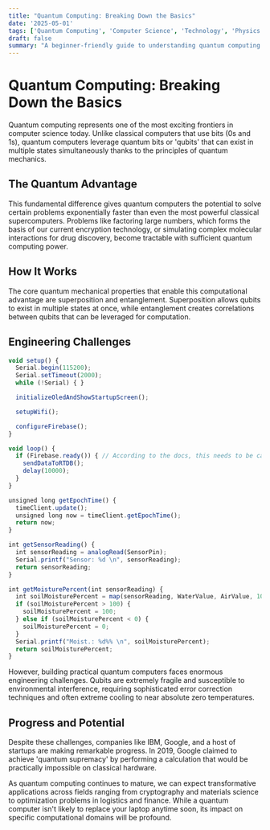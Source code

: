 ```yaml
---
title: "Quantum Computing: Breaking Down the Basics"
date: '2025-05-01'
tags: ['Quantum Computing', 'Computer Science', 'Technology', 'Physics']
draft: false
summary: "A beginner-friendly guide to understanding quantum computing and its potential impact on computational problems previously thought unsolvable."
---
```


# Quantum Computing: Breaking Down the Basics

Quantum computing represents one of the most exciting frontiers in computer science today. Unlike classical computers that use bits (0s and 1s), quantum computers leverage quantum bits or 'qubits' that can exist in multiple states simultaneously thanks to the principles of quantum mechanics.

## The Quantum Advantage

This fundamental difference gives quantum computers the potential to solve certain problems exponentially faster than even the most powerful classical supercomputers. Problems like factoring large numbers, which forms the basis of our current encryption technology, or simulating complex molecular interactions for drug discovery, become tractable with sufficient quantum computing power.

## How It Works

The core quantum mechanical properties that enable this computational advantage are superposition and entanglement. Superposition allows qubits to exist in multiple states at once, while entanglement creates correlations between qubits that can be leveraged for computation.

## Engineering Challenges

```js
void setup() {
  Serial.begin(115200);
  Serial.setTimeout(2000);
  while (!Serial) { }

  initializeOledAndShowStartupScreen();

  setupWifi();

  configureFirebase();
}

void loop() {
  if (Firebase.ready()) { // According to the docs, this needs to be called repeatedly to handle autentication
    sendDataToRTDB();
    delay(10000);
  }
}

unsigned long getEpochTime() {
  timeClient.update();
  unsigned long now = timeClient.getEpochTime(); 
  return now;
}

int getSensorReading() {
  int sensorReading = analogRead(SensorPin);
  Serial.printf("Sensor: %d \n", sensorReading);
  return sensorReading;
}

int getMoisturePercent(int sensorReading) {
  int soilMoisturePercent = map(sensorReading, WaterValue, AirValue, 100, 0);
  if (soilMoisturePercent > 100) {
    soilMoisturePercent = 100;
  } else if (soilMoisturePercent < 0) {
    soilMoisturePercent = 0;
  }
  Serial.printf("Moist.: %d%% \n", soilMoisturePercent);
  return soilMoisturePercent;
}
```

However, building practical quantum computers faces enormous engineering challenges. Qubits are extremely fragile and susceptible to environmental interference, requiring sophisticated error correction techniques and often extreme cooling to near absolute zero temperatures.

## Progress and Potential

Despite these challenges, companies like IBM, Google, and a host of startups are making remarkable progress. In 2019, Google claimed to achieve 'quantum supremacy' by performing a calculation that would be practically impossible on classical hardware.

As quantum computing continues to mature, we can expect transformative applications across fields ranging from cryptography and materials science to optimization problems in logistics and finance. While a quantum computer isn't likely to replace your laptop anytime soon, its impact on specific computational domains will be profound.
